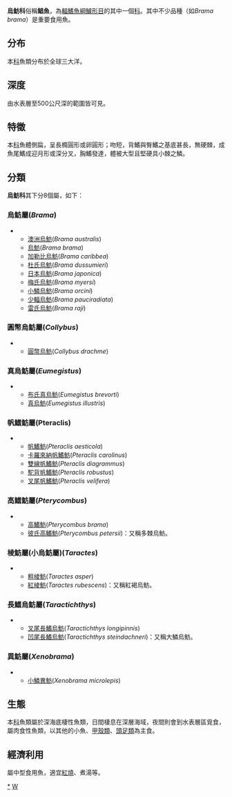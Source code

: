 {{Automatic taxobox
| taxon = Bramidae
| image = Brama brama.jpg
| image_caption = [[烏魴|烏魴]], ''Brama brama''
| authority = 
| subdivision_ranks = [[屬|屬]]
| subdivision =
* 見內文
}}

'''烏魴科'''俗稱'''鲳魚'''，為[[輻鰭魚綱|輻鰭魚綱]][[鱸形目|鱸形目]]的其中一個[[科|科]]。其中不少品種（如''Brama brama''）是重要食用魚。

==分布==
本[[科|科]]魚類分布於全球三大洋。

==深度==
由水表層至500公尺深的範圍皆可見。

==特徵==
本[[科|科]]魚體側扁，呈長橢圓形或卵圓形；吻短，背鰭與臀鰭之基底甚長，無硬棘，成魚尾鰭成迎月形或深分叉，胸鰭發達，體被大型且堅硬具小棘之鱗。

== 分類 ==
'''烏魴科'''其下分8個屬，如下：

=== 烏魴屬(''Brama'') ===
** [[澳洲烏魴|澳洲烏魴]](''Brama australis'')
** [[烏魴|烏魴]](''Brama brama'')
** [[加勒比烏魴|加勒比烏魴]](''Brama caribbea'')
** [[杜氏烏魴|杜氏烏魴]](''Brama dussumieri'')
** [[日本烏魴|日本烏魴]](''Brama japonica'')
** [[梅氏烏魴|梅氏烏魴]](''Brama myersi'')
** [[小鱗烏魴|小鱗烏魴]](''Brama orcini'')
** [[少輻烏魴|少輻烏魴]](''Brama pauciradiata'')
** [[雷氏烏魴|雷氏烏魴]](''Brama raji'')

=== 圓幣烏魴屬(''Collybus'') ===
** [[圓幣烏魴|圓幣烏魴]](''Collybus drachme'')

=== 真烏魴屬(''Eumegistus'') ===
** [[布氏真烏魴|布氏真烏魴]](''Eumegistus brevorti'')
** [[真烏魴|真烏魴]](''Eumegistus illustris'')

=== 帆鰭魴屬(Pteraclis) ===
** [[帆鰭魴|帆鰭魴]](''Pteraclis aesticola'')
** [[卡羅來納帆鰭魴|卡羅來納帆鰭魴]](''Pteraclis carolinus'')
** [[雙線帆鰭魴|雙線帆鰭魴]](''Pteraclis diagrammus'')
** [[駝背帆鰭魴|駝背帆鰭魴]](''Pteraclis robustus'')
** [[叉尾帆鰭魴|叉尾帆鰭魴]](''Pteraclis velifera'')

=== 高鰭魴屬(''Pterycombus'') ===
** [[高鰭魴|高鰭魴]](''Pterycombus brama'')
** [[彼氏高鰭魴|彼氏高鰭魴]](''Pterycombus petersii'')：又稱多棘烏魴。

=== 棱魴屬(小烏魴屬)(''Taractes'') ===
** [[粗棱魴|粗棱魴]](''Taractes asper'')
** [[紅棱魴|紅棱魴]](''Taractes rubescens'')：又稱紅褐烏魴。

=== 長鰭烏魴屬(''Taractichthys'') ===
** [[叉尾長鰭烏魴|叉尾長鰭烏魴]](''Taractichthys longipinnis'')
** [[凹尾長鰭烏魴|凹尾長鰭烏魴]](''Taractichthys steindachneri'')：又稱大鱗烏魴。

=== 異魴屬(''Xenobrama'') ===
** [[小鱗異魴|小鱗異魴]](''Xenobrama microlepis'')
==生態==
本[[科|科]]魚類屬於深海底棲性魚類，日間棲息在深層海域，夜間則會到水表層區覓食，屬肉食性魚類，以其他的小魚、[[甲殼類|甲殼類]]、[[頭足類|頭足類]]為主食。

==經濟利用==
屬中型食用魚，適宜[[紅燒|紅燒]]、煮湯等。
{{Taxonbar|from=Q751386}}

[[Category:烏魴科|*]]
[[Category:鲈形目|W]]